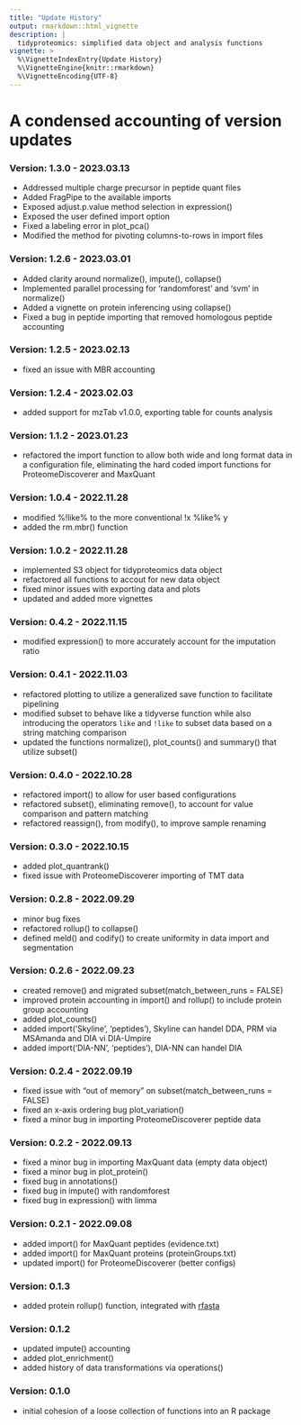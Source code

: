 ```yaml
---
title: "Update History"
output: rmarkdown::html_vignette
description: |
  tidyproteomics: simplified data object and analysis functions
vignette: >
  %\VignetteIndexEntry{Update History}
  %\VignetteEngine{knitr::rmarkdown}
  %\VignetteEncoding{UTF-8}
---
```

# A condensed accounting of version updates
### Version: 1.3.0 - 2023.03.13

-   Addressed multiple charge precursor in peptide quant files
-   Added FragPipe to the available imports
-   Exposed adjust.p.value method selection in expression()
-   Exposed the user defined import option
-   Fixed a labeling error in plot_pca()
-   Modified the method for pivoting columns-to-rows in import files

### Version: 1.2.6 - 2023.03.01

-   Added clarity around normalize(), impute(), collapse()
-   Implemented parallel processing for 'randomforest' and 'svm' in normalize()
-   Added a vignette on protein inferencing using collapse()
-   Fixed a bug in peptide importing that removed homologous peptide accounting

### Version: 1.2.5 - 2023.02.13

-   fixed an issue with MBR accounting

### Version: 1.2.4 - 2023.02.03

-   added support for mzTab v1.0.0, exporting table for counts analysis

### Version: 1.1.2 - 2023.01.23

-   refactored the import function to allow both wide and long format data in a configuration file, eliminating the hard coded import functions for ProteomeDiscoverer and MaxQuant

### Version: 1.0.4 - 2022.11.28

-   modified %!like% to the more conventional !x %like% y
-   added the rm.mbr() function

### Version: 1.0.2 - 2022.11.28

-   implemented S3 object for tidyproteomics data object
-   refactored all functions to accout for new data object
-   fixed minor issues with exporting data and plots
-   updated and added more vignettes

### Version: 0.4.2 - 2022.11.15

-   modified expression() to more accurately account for the imputation ratio

### Version: 0.4.1 - 2022.11.03

-   refactored plotting to utilize a generalized save function to facilitate pipelining
-   modified subset to behave like a tidyverse function while also introducing the operators `like` and `!like` to subset data based on a string matching comparison
-   updated the functions normalize(), plot_counts() and summary() that utilize subset()


### Version: 0.4.0 - 2022.10.28

-   refactored import() to allow for user based configurations
-   refactored subset(), eliminating remove(), to account for value comparison and pattern matching
-   refactored reassign(), from modify(), to improve sample renaming


### Version: 0.3.0 - 2022.10.15

-   added plot_quantrank()
-   fixed issue with ProteomeDiscoverer importing of TMT data


### Version: 0.2.8 - 2022.09.29

-   minor bug fixes
-   refactored rollup() to collapse()
-   defined meld() and codify() to create uniformity in data import and segmentation 


### Version: 0.2.6 - 2022.09.23

-   created remove() and migrated subset(match_between_runs = FALSE)
-   improved protein accounting in import() and rollup() to include protein group accounting
-   added plot_counts()
-   added import('Skyline', 'peptides'), Skyline can handel DDA, PRM via MSAmanda and DIA vi DIA-Umpire
-   added import('DIA-NN', 'peptides'), DIA-NN can handel DIA


### Version: 0.2.4 - 2022.09.19
-   fixed issue with "out of memory" on subset(match_between_runs = FALSE)
-   fixed an x-axis ordering bug plot_variation()
-   fixed a minor bug in importing ProteomeDiscoverer peptide data


### Version: 0.2.2 - 2022.09.13

-   fixed a minor bug in importing MaxQuant data (empty data object)
-   fixed a minor bug in plot_protein()
-   fixed bug in annotations()
-   fixed bug in impute() with randomforest
-   fixed bug in expression() with limma

### Version: 0.2.1 - 2022.09.08

-   added import() for MaxQuant peptides (evidence.txt)
-   added import() for MaxQuant proteins (proteinGroups.txt)
-   updated import() for ProteomeDiscoverer (better configs)

### Version: 0.1.3

-   added protein rollup() function, integrated with [rfasta](https://github.com/jeffsocal/rfasta)

### Version: 0.1.2

-   updated impute() accounting
-   added plot_enrichment()
-   added history of data transformations via operations()

### Version: 0.1.0

-   initial cohesion of a loose collection of functions into an R package
